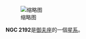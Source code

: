 {{Expand |time=2008-09-23T12:43:18+00:00 }}<!-- 本调用由 {{subst:Expand/auto}} 自动产生。 --> 

{{NGCInfoBox|NGCID=NGC 2192|發現者=弗里德里希·威廉·赫歇爾|發現日期=1788年12月31日|其他編號=OCL 437|曆元=J2000.0|赤經=6時15分17.4秒
|赤緯=39°51'19"|星座=御夫座|星體=星系|星等=10.9|表面亮度=|藍等=}}
[[File:NGC_2192_PanS.jpg|缩略图]]

'''NGC 2192'''是[[御夫座|御夫座]]的一個[[星系|星系]]。

{{NGCReference|2192}}
{{Catalogs|NGC=2192}}